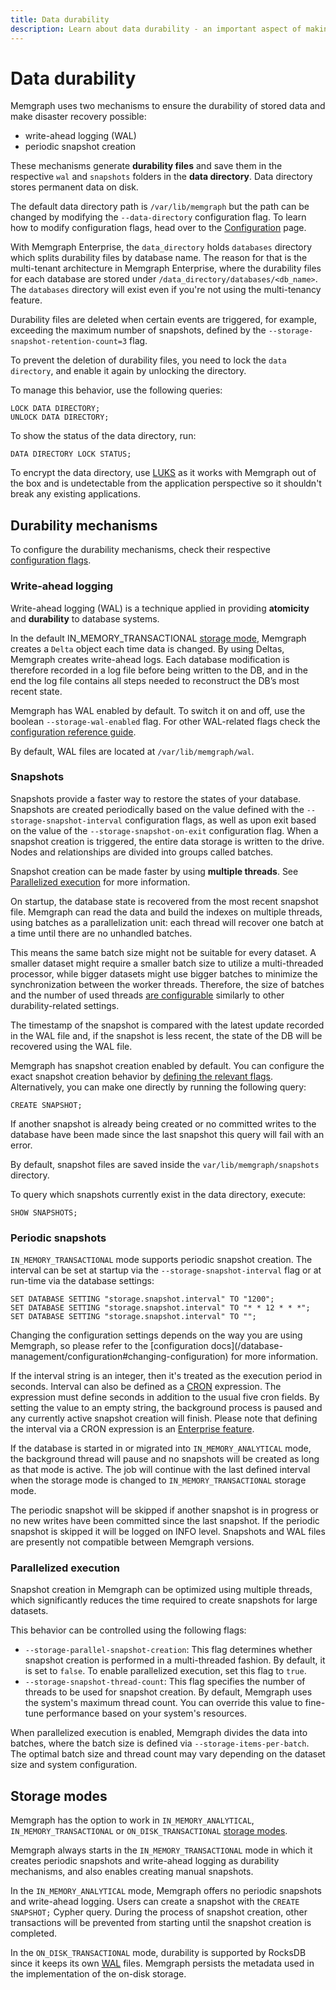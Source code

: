 ```yaml
---
title: Data durability
description: Learn about data durability - an important aspect of making sure you keep your data secure, regardless of Memgraph's in-memory storage. 
---
```



# Data durability

Memgraph uses two mechanisms to ensure the durability of stored data and make
disaster recovery possible:

* write-ahead logging (WAL)
* periodic snapshot creation

These mechanisms generate **durability files** and save them in the respective
`wal` and `snapshots` folders in the **data directory**. Data directory stores
permanent data on disk. 

The default data directory path is `/var/lib/memgraph` but the path can be
changed by modifying the `--data-directory` configuration flag. To learn how to
modify configuration flags, head over to the
[Configuration](/database-management/configuration#changing-configuration-settings)
page.

With Memgraph Enterprise, the `data_directory` holds `databases` directory which
splits durability files by database name. The reason for that is the
multi-tenant architecture in Memgraph Enterprise, where the durability files for
each database are stored under `/data_directory/databases/<db_name>`. The
`databases` directory will exist even if you're not using the multi-tenancy
feature.

Durability files are deleted when certain events are triggered, for example,
exceeding the maximum number of snapshots, defined by the
`--storage-snapshot-retention-count=3` flag.

To prevent the deletion of durability files, you need to lock the `data
directory`, and enable it again by unlocking the directory.

To manage this behavior, use the following queries:

```cypher
LOCK DATA DIRECTORY;
UNLOCK DATA DIRECTORY;
```

To show the status of the data directory, run:

```cypher
DATA DIRECTORY LOCK STATUS;
```

To encrypt the data directory, use
[LUKS](https://gitlab.com/cryptsetup/cryptsetup/) as it works with Memgraph out
of the box and is undetectable from the application perspective so it shouldn't
break any existing applications. 

## Durability mechanisms

To configure the durability mechanisms, check their respective [configuration
flags](/database-management/configuration#storage).

### Write-ahead logging

Write-ahead logging (WAL) is a technique applied in providing **atomicity** and
**durability** to database systems. 

In the default IN_MEMORY_TRANSACTIONAL [storage
mode](/fundamentals/storage-memory-usage#storage-modes), Memgraph creates a
`Delta` object each time data is changed. By using Deltas, Memgraph creates
write-ahead logs. Each database modification is therefore recorded in a log file
before being written to the DB, and in the end the log file contains all steps
needed to reconstruct the DB’s most recent state.

Memgraph has WAL enabled by default. To switch it on and off, use the boolean
`--storage-wal-enabled` flag. For other WAL-related flags check the [configuration
reference guide](/database-management/configuration#storage).

By default, WAL files are located at `/var/lib/memgraph/wal`.

### Snapshots
Snapshots provide a faster way to restore the states of your database. Snapshots
are created periodically based on the value defined with the
`--storage-snapshot-interval` configuration flags, as well as upon exit based
on the value of the `--storage-snapshot-on-exit` configuration flag.  When a
snapshot creation is triggered, the entire data storage is written to the drive.
Nodes and relationships are divided into groups called batches.

Snapshot creation can be made faster by using **multiple threads**. See [Parallelized execution](#parallelized-execution) for more information.

On startup, the database state is recovered from the most recent snapshot file.
Memgraph can read the data and build the indexes on multiple threads, using
batches as a parallelization unit: each thread will recover one batch at a time
until there are no unhandled batches.

This means the same batch size might not be suitable for every dataset. A
smaller dataset might require a smaller batch size to utilize a multi-threaded
processor, while bigger datasets might use bigger batches to minimize the
synchronization between the worker threads. Therefore, the size of batches and
the number of used threads [are
configurable](/database-management/configuration#storage) similarly to
other durability-related settings.

The timestamp of the snapshot is compared with the latest update recorded in the
WAL file and, if the snapshot is less recent, the state of the DB will be
recovered using the WAL file.

Memgraph has snapshot creation enabled by default. You can configure the exact
snapshot creation behavior by [defining the relevant flags](/database-management/configuration#storage).
Alternatively, you can make one directly by running the following query:

```opencypher
CREATE SNAPSHOT;
```

<Callout type="info">
If another snapshot is already being created or no committed writes to the database have been made since the last snapshot this query will fail with an error.
</Callout>

By default, snapshot files are saved inside the `var/lib/memgraph/snapshots` directory.

To query which snapshots currently exist in the data directory, execute:
```opencypher
SHOW SNAPSHOTS;
```

### Periodic snapshots

`IN_MEMORY_TRANSACTIONAL` mode supports periodic snapshot creation. The interval
can be set at startup via the `--storage-snapshot-interval` flag or at run-time
via the database settings:

```opencypher
SET DATABASE SETTING "storage.snapshot.interval" TO "1200";
SET DATABASE SETTING "storage.snapshot.interval" TO "* * 12 * * *";
SET DATABASE SETTING "storage.snapshot.interval" TO "";
```

<Callout type="info">
Changing the configuration settings depends on the way you are using Memgraph,
so please refer to the [configuration
docs](/database-management/configuration#changing-configuration) for more
information.
</Callout>

If the interval string is an integer, then it's treated as the execution period
in seconds. Interval can also be defined as a [CRON](https://crontab.guru/)
expression. The expression must define seconds in addition to the usual five
cron fields. By setting the value to an empty string, the background process is
paused and any currently active snapshot creation will finish. Please note that
defining the interval via a CRON expression is an [Enterprise
feature](/database-management/enabling-memgraph-enterprise).

If the database is started in or migrated into `IN_MEMORY_ANALYTICAL` mode, the
background thread will pause and no snapshots will be created as long as that
mode is active. The job will continue with the last defined interval when the
storage mode is changed to `IN_MEMORY_TRANSACTIONAL` storage mode.

<Callout type="info">
The periodic snapshot will be skipped if another snapshot is in progress or no new writes have been committed since the last snapshot.
If the periodic snapshot is skipped it will be logged on INFO level.
</Callout>

<Callout type="warning">
Snapshots and WAL files are presently not compatible between Memgraph versions.
</Callout>

### Parallelized execution

Snapshot creation in Memgraph can be optimized using multiple threads, which significantly reduces the time required to create snapshots for large datasets. 

This behavior can be controlled using the following flags:
- `--storage-parallel-snapshot-creation`: This flag determines whether snapshot creation is performed in a multi-threaded fashion. By default, it is set to `false`. To enable parallelized execution, set this flag to `true`.
- `--storage-snapshot-thread-count`: This flag specifies the number of threads to be used for snapshot creation. By default, Memgraph uses the system's maximum thread count. You can override this value to fine-tune performance based on your system's resources.

When parallelized execution is enabled, Memgraph divides the data into batches, where the batch size is defined via `--storage-items-per-batch`. The optimal batch size and thread count may vary depending on the dataset size and system configuration.

## Storage modes

Memgraph has the option to work in `IN_MEMORY_ANALYTICAL`,
`IN_MEMORY_TRANSACTIONAL` or `ON_DISK_TRANSACTIONAL` [storage
modes](/fundamentals/storage-memory-usage.md).

Memgraph always starts in the `IN_MEMORY_TRANSACTIONAL` mode in which it creates
periodic snapshots and write-ahead logging as durability mechanisms, and also
enables creating manual snapshots.

In the `IN_MEMORY_ANALYTICAL` mode, Memgraph offers no periodic snapshots and
write-ahead logging. Users can create a snapshot with the `CREATE SNAPSHOT;`
Cypher query. During the process of snapshot creation, other transactions will
be prevented from starting until the snapshot creation is completed.

In the `ON_DISK_TRANSACTIONAL` mode, durability is supported by RocksDB since it
keeps its own
[WAL](https://github.com/facebook/rocksdb/wiki/Write-Ahead-Log-%28WAL%29) files.
Memgraph persists the metadata used in the implementation of the on-disk
storage. 
